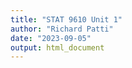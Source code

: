```yaml
---
title: "STAT 9610 Unit 1"
author: "Richard Patti"
date: "2023-09-05"
output: html_document
---
```


```r


```


